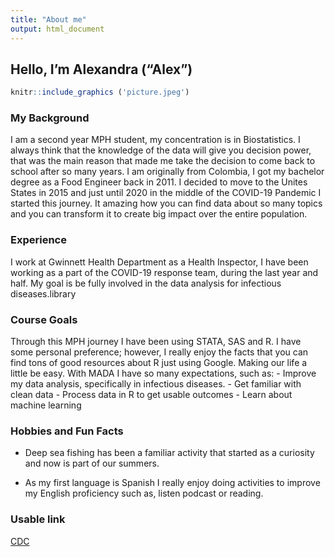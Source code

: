 ```yaml
---
title: "About me"
output: html_document 
---
```

## Hello, I'm Alexandra ("Alex")
```r
knitr::include_graphics ('picture.jpeg')
``` 

 
### **My Background**
 
  I am a second year MPH student, my concentration is in Biostatistics. 
  I always think that the knowledge of the data will give you decision power, 
  that was the main reason that made me take the decision to come back to school after so many years. 
  I am originally from Colombia, I got my bachelor degree as a Food Engineer back in 2011.
  I decided to move to the Unites States in 2015 and just until 2020 in the middle of the 
  COVID-19 Pandemic I started this journey. It amazing how you can find data about so 
  many topics and you can transform it to create big impact over the entire population.
  
### **Experience**
  I work at Gwinnett Health Department as a Health Inspector, 
  I have been working as a part of the COVID-19 response team, 
  during the last year and half. My goal is be fully involved in the data analysis
  for infectious diseases.library
  
### **Course Goals**
  Through this MPH journey I have been using STATA, SAS and R. I have some personal preference; however, I really enjoy the facts that you can find tons of good resources about R just using Google. Making our life a little be easy. With MADA I have so many expectations, such as:
    - Improve my data analysis, specifically in infectious diseases.
    - Get familiar with clean data 
    - Process data in R to get usable outcomes
    - Learn about machine learning
  
### **Hobbies and Fun Facts**
  - Deep sea fishing has been a familiar activity that started as a curiosity and now is 
    part of our summers.
    
  - As my first language is Spanish I really enjoy doing activities to improve my English 
    proficiency such as, listen podcast or reading.
  
### **Usable link**
[CDC](https://www.cdc.gov/nchs/fastats/flu.htm)
    
  
  
